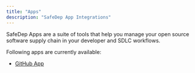 ```yaml
---
title: "Apps"
description: "SafeDep App Integrations"
---
```


SafeDep Apps are a suite of tools that help you manage your open source software supply chain in your
developer and SDLC workflows.

Following apps are currently available:

- [GitHub App](/apps/github/overview)
